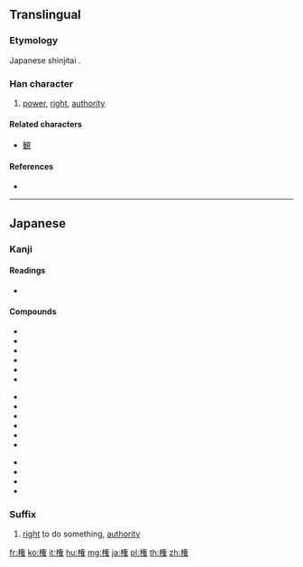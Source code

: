 {{character info/new}}
{{also|權}}
==Translingual==
{{Han simplified forms|權|権|权}}

===Etymology===
Japanese shinjitai {{Han simp|權|f=艹|t=𠂉|f2=吅|t2=一}}.

===Han character===
{{Han char|rn=75|rad=木|as=11|sn=15|four=|canj=DOKG|ids=⿰木⿳𠂉一隹}}

# [[power]], [[right]], [[authority]]

====Related characters====
* [[観]]

====References====
* {{Han ref|kx=0551.181|dkj=15484|dj=0939.180|hdz=80020.260|uh=6A29|ud=27177}}

----

==Japanese==
{{ja-kanji forms|権|權}}

===Kanji===
{{ja-kanji|grade=6|rs=木11|style=s|kyu=權}}

====Readings====
* {{ja-readings|goon=[[ごん]] (gon)|kanon=[[けん]] (ken)|kun=[[おもり]] (omori), [[はかる]] (hakaru), [[かり]] (kari)}}

====Compounds====
{{top3}}
* {{ja-l|権威|けんい|ken'i}}
* {{ja-l|権益|けんえき|ken'eki}}
* {{ja-l|権官|ごんかん|gonkan}}
* {{ja-l|権化|ごんげ|gonge}}
* {{ja-l|権限|けんげん|kengen}}
* {{ja-l|権勢|けんせい|kensei}}
{{mid3}}
* {{ja-l|権能|けんのう|kennō}}
* {{ja-l|権謀術数|けんぼうじゅっすう|kenbōjussū}}
* {{ja-l|権利|けんり|kenri}}
* {{ja-l|権力|けんりょく|kenryoku}}
* {{ja-l|官権|かんけん|kanken}}
* {{ja-l|公権|こうけん|kōken}}
{{mid3}}
* {{ja-l|私権|しけん|siken}}
* {{ja-l|自然権|しぜんけん|shizenken}}
* {{ja-l|特権|とっけん|tokken}}
* {{ja-l|利権|りけん|riken}}
{{bottom}}

===Suffix===
{{ja-pos|けん|suffix}}

# [[right]] to do something, [[authority]]

[[fr:権]]
[[ko:権]]
[[it:権]]
[[hu:権]]
[[mg:権]]
[[ja:権]]
[[pl:権]]
[[th:権]]
[[zh:権]]